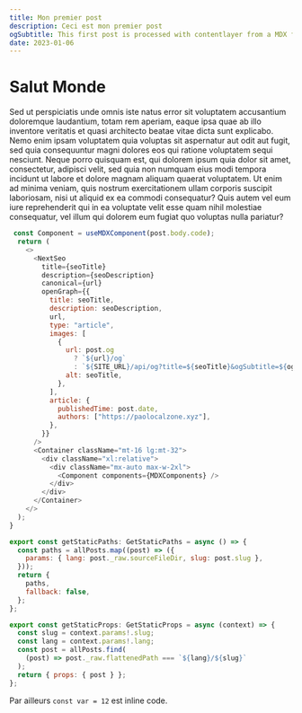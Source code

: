 ```yaml
---
title: Mon premier post
description: Ceci est mon premier post
ogSubtitle: This first post is processed with contentlayer from a MDX file
date: 2023-01-06
---
```


# Salut Monde

Sed ut perspiciatis unde omnis iste natus error sit voluptatem accusantium
doloremque laudantium, totam rem aperiam, eaque ipsa quae ab illo inventore
veritatis et quasi architecto beatae vitae dicta sunt explicabo. Nemo enim ipsam
voluptatem quia voluptas sit aspernatur aut odit aut fugit, sed quia
consequuntur magni dolores eos qui ratione voluptatem sequi nesciunt. Neque
porro quisquam est, qui dolorem ipsum quia dolor sit amet, consectetur, adipisci
velit, sed quia non numquam eius modi tempora incidunt ut labore et dolore
magnam aliquam quaerat voluptatem. Ut enim ad minima veniam, quis nostrum
exercitationem ullam corporis suscipit laboriosam, nisi ut aliquid ex ea commodi
consequatur? Quis autem vel eum iure reprehenderit qui in ea voluptate velit
esse quam nihil molestiae consequatur, vel illum qui dolorem eum fugiat quo
voluptas nulla pariatur?

```js title="./src/pages/index.tsx" showLineNumbers
 const Component = useMDXComponent(post.body.code);
  return (
    <>
      <NextSeo
        title={seoTitle}
        description={seoDescription}
        canonical={url}
        openGraph={{
          title: seoTitle,
          description: seoDescription,
          url,
          type: "article",
          images: [
            {
              url: post.og
                ? `${url}/og`
                : `${SITE_URL}/api/og?title=${seoTitle}&ogSubtitle=${ogSubtitle}}`,
              alt: seoTitle,
            },
          ],
          article: {
            publishedTime: post.date,
            authors: ["https://paolocalzone.xyz"],
          },
        }}
      />
      <Container className="mt-16 lg:mt-32">
        <div className="xl:relative">
          <div className="mx-auto max-w-2xl">
            <Component components={MDXComponents} />
          </div>
        </div>
      </Container>
    </>
  );
}

export const getStaticPaths: GetStaticPaths = async () => {
  const paths = allPosts.map((post) => ({
    params: { lang: post._raw.sourceFileDir, slug: post.slug },
  }));
  return {
    paths,
    fallback: false,
  };
};

export const getStaticProps: GetStaticProps = async (context) => {
  const slug = context.params!.slug;
  const lang = context.params!.lang;
  const post = allPosts.find(
    (post) => post._raw.flattenedPath === `${lang}/${slug}`
  );
  return { props: { post } };
};

```

Par ailleurs `const var = 12` est inline code.
